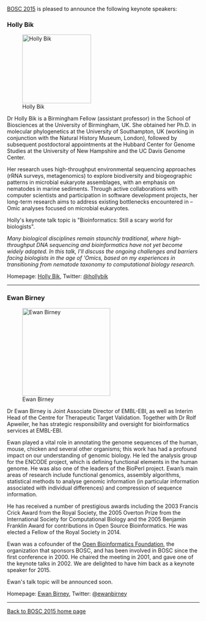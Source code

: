 [[BOSC 2015]] is pleased to announce the following keynote speakers:

=== Holly Bik ===

[[Image:HollyBik.png|180px|left|Holly Bik]]

Dr Holly Bik is a Birmingham Fellow (assistant professor) in the School of Biosciences at the University of Birmingham, UK. She obtained her Ph.D. in molecular phylogenetics at the University of Southampton, UK (working in conjunction with the Natural History Museum, London), followed by subsequent postdoctoral appointments at the Hubbard Center for Genome Studies at the University of New Hampshire and the UC Davis Genome Center.

Her research uses high-throughput environmental sequencing approaches (rRNA surveys, metagenomics) to explore biodiversity and biogeographic patterns in microbial eukaryote assemblages, with an emphasis on nematodes in marine sediments. Through active collaborations with computer scientists and participation in software development projects, her long-term research aims to address existing bottlenecks encountered in –Omic analyses focused on microbial eukaryotes.

Holly's keynote talk topic is "Bioinformatics: Still a scary world for biologists".

''Many biological disciplines remain staunchly traditional, where high-throughput DNA sequencing and bioinformatics have not yet become widely adopted. In this talk, I'll discuss the ongoing challenges and barriers facing biologists in the age of 'Omics, based on my experiences in transitioning from nematode taxonomy to computational biology research.''

Homepage: [http://www.hollybik.com/about/ Holly Bik], Twitter: [https://twitter.com/hollybik @hollybik]

----

=== Ewan Birney ===

[[Image:EwanBirney2.jpg|230px|right|Ewan Birney]]


Dr Ewan Birney is Joint Associate Director of EMBL-EBI, as well as Interim Head of the Centre for Therapeutic Target Validation. Together with Dr Rolf Apweiler, he has strategic responsibility and oversight for bioinformatics services at EMBL-EBI.

Ewan played a vital role in annotating the genome sequences of the human, mouse, chicken and several other organisms; this work has had a profound impact on our understanding of genomic biology. He led the analysis group for the ENCODE project, which is defining functional elements in the human genome. He was also one of the leaders of the BioPerl project. Ewan’s main areas of research include functional genomics, assembly algorithms, statistical methods to analyse genomic information (in particular information associated with individual differences) and compression of sequence information.

He has received a number of prestigious awards including the 2003 Francis Crick Award from the Royal Society, the 2005 Overton Prize from the International Society for Computational Biology and the 2005 Benjamin Franklin Award for contributions in Open Source Bioinformatics. He was elected a Fellow of the Royal Society in 2014.

Ewan was a cofounder of the [[Main_Page|Open Bioinformatics Foundation]], the organization that sponsors BOSC, and has been involved in BOSC since the first conference in 2000. He chaired the meeting in 2001, and gave one of the keynote talks in 2002. We are delighted to have him back as a keynote speaker for 2015.

Ewan's talk topic will be announced soon.

Homepage: [https://www.ebi.ac.uk/~birney/ Ewan Birney], Twitter: [https://twitter.com/ewanbirney @ewanbirney]

----
[[BOSC_2015|Back to BOSC 2015 home page]]